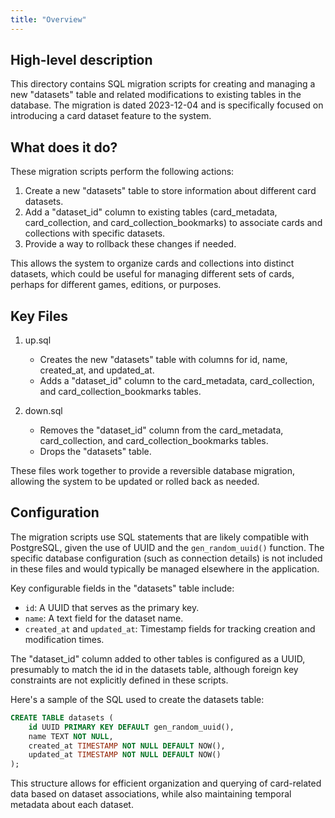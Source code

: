 ```yaml
---
title: "Overview"
---
```


## High-level description
This directory contains SQL migration scripts for creating and managing a new "datasets" table and related modifications to existing tables in the database. The migration is dated 2023-12-04 and is specifically focused on introducing a card dataset feature to the system.

## What does it do?
These migration scripts perform the following actions:

1. Create a new "datasets" table to store information about different card datasets.
2. Add a "dataset_id" column to existing tables (card_metadata, card_collection, and card_collection_bookmarks) to associate cards and collections with specific datasets.
3. Provide a way to rollback these changes if needed.

This allows the system to organize cards and collections into distinct datasets, which could be useful for managing different sets of cards, perhaps for different games, editions, or purposes.

## Key Files

1. up.sql
   - Creates the new "datasets" table with columns for id, name, created_at, and updated_at.
   - Adds a "dataset_id" column to the card_metadata, card_collection, and card_collection_bookmarks tables.

2. down.sql
   - Removes the "dataset_id" column from the card_metadata, card_collection, and card_collection_bookmarks tables.
   - Drops the "datasets" table.

These files work together to provide a reversible database migration, allowing the system to be updated or rolled back as needed.

## Configuration
The migration scripts use SQL statements that are likely compatible with PostgreSQL, given the use of UUID and the `gen_random_uuid()` function. The specific database configuration (such as connection details) is not included in these files and would typically be managed elsewhere in the application.

Key configurable fields in the "datasets" table include:

- `id`: A UUID that serves as the primary key.
- `name`: A text field for the dataset name.
- `created_at` and `updated_at`: Timestamp fields for tracking creation and modification times.

The "dataset_id" column added to other tables is configured as a UUID, presumably to match the id in the datasets table, although foreign key constraints are not explicitly defined in these scripts.

Here's a sample of the SQL used to create the datasets table:

```sql
CREATE TABLE datasets (
    id UUID PRIMARY KEY DEFAULT gen_random_uuid(),
    name TEXT NOT NULL,
    created_at TIMESTAMP NOT NULL DEFAULT NOW(),
    updated_at TIMESTAMP NOT NULL DEFAULT NOW()
);
```

This structure allows for efficient organization and querying of card-related data based on dataset associations, while also maintaining temporal metadata about each dataset.